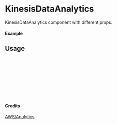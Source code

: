 
<Meta of={KinesisDataAnalytics} title="AWS/Analytics/KinesisDataAnalytics" />

# KinesisDataAnalytics

KinesisDataAnalytics component with different props.

#### Example

<Canvas of={KinesisDataAnalytics.Primary} />

## Usage

```ts
import { KinesisDataAnalytics } from "yadl-ui";

const Example = () => {
  return (
      <KinesisDataAnalytics />
  );
};

export default Example;
```

#### Credits
[AWS/Analytics](https://aws-icons.com/)
